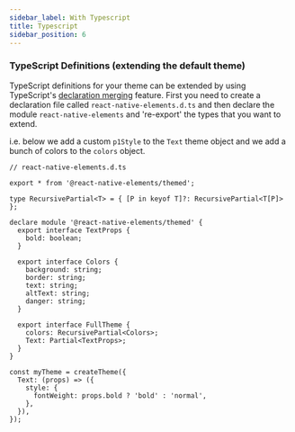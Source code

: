 ```yaml
---
sidebar_label: With Typescript
title: Typescript
sidebar_position: 6
---
```


### TypeScript Definitions (extending the default theme)

TypeScript definitions for your theme can be extended by using TypeScript's [declaration merging](https://www.typescriptlang.org/docs/handbook/declaration-merging.html) feature. First you need to create a declaration file called `react-native-elements.d.ts` and then declare the module `react-native-elements` and 're-export' the types that you want to extend.

i.e. below we add a custom `p1Style` to the `Text` theme object and we add a bunch of colors to the `colors` object.

```tsx
// react-native-elements.d.ts

export * from '@react-native-elements/themed';

type RecursivePartial<T> = { [P in keyof T]?: RecursivePartial<T[P]> };

declare module '@react-native-elements/themed' {
  export interface TextProps {
    bold: boolean;
  }

  export interface Colors {
    background: string;
    border: string;
    text: string;
    altText: string;
    danger: string;
  }

  export interface FullTheme {
    colors: RecursivePartial<Colors>;
    Text: Partial<TextProps>;
  }
}
```

```tsx
const myTheme = createTheme({
  Text: (props) => ({
    style: {
      fontWeight: props.bold ? 'bold' : 'normal',
    },
  }),
});
```
